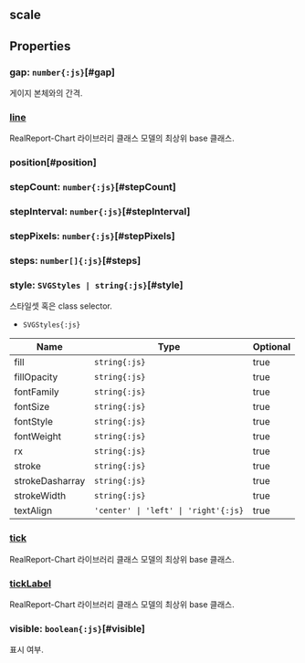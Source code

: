 ## **scale**
## Properties

### gap: `number{:js}`[#gap]
게이지 본체와의 간격.  
<DefaultValue value="8" contents="픽셀."></DefaultValue>
### [line](./scale/line)
RealReport-Chart 라이브러리 클래스 모델의 최상위 base 클래스.  

### position[#position]


<DefaultValue value="GaugeItemPosition.DEFAULT" contents=""></DefaultValue>
### stepCount: `number{:js}`[#stepCount]

### stepInterval: `number{:js}`[#stepInterval]

### stepPixels: `number{:js}`[#stepPixels]
<DefaultValue value="48" contents=""></DefaultValue>
### steps: `number[]{:js}`[#steps]

### style: `SVGStyles | string{:js}`[#style]
스타일셋 혹은 class selector.  
- `SVGStyles{:js}` 

| Name | Type | Optional |  
| ----- | ----- | ----- |  
| fill | `string{:js}` | true |  
| fillOpacity | `string{:js}` | true |  
| fontFamily | `string{:js}` | true |  
| fontSize | `string{:js}` | true |  
| fontStyle | `string{:js}` | true |  
| fontWeight | `string{:js}` | true |  
| rx | `string{:js}` | true |  
| stroke | `string{:js}` | true |  
| strokeDasharray | `string{:js}` | true |  
| strokeWidth | `string{:js}` | true |  
| textAlign | `'center' \| 'left' \| 'right'{:js}` | true |
### [tick](./scale/tick)
RealReport-Chart 라이브러리 클래스 모델의 최상위 base 클래스.  

### [tickLabel](./scale/tickLabel)
RealReport-Chart 라이브러리 클래스 모델의 최상위 base 클래스.  

### visible: `boolean{:js}`[#visible]
표시 여부.  
<DefaultValue value="true" contents=""></DefaultValue>